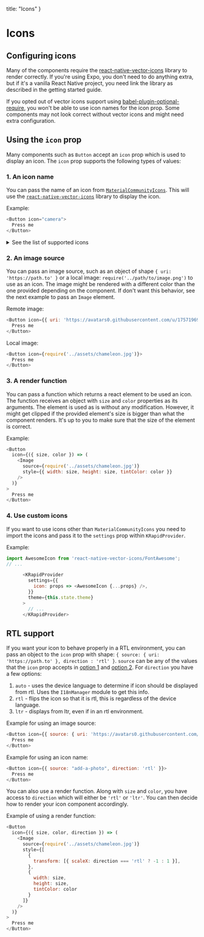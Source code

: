   title: "Icons"
}


# Icons

## Configuring icons

Many of the components require the [react-native-vector-icons](https://github.com/oblador/react-native-vector-icons) library to render correctly. If you're using Expo, you don't need to do anything extra, but if it's a vanilla React Native project, you need link the library as described in the getting started guide.

If you opted out of vector icons support using [babel-plugin-optional-require](https://github.com/satya164/babel-plugin-optional-require), you won't be able to use icon names for the icon prop. Some components may not look correct without vector icons and might need extra configuration.

## Using the `icon` prop

Many components such as `Button` accept an `icon` prop which is used to display an icon. The `icon` prop supports the following types of values:

### 1. An icon name

You can pass the name of an icon from [`MaterialCommunityIcons`](https://materialdesignicons.com). This will use the [`react-native-vector-icons`](https://github.com/oblador/react-native-vector-icons) library to display the icon.

Example:

```js
<Button icon="camera">
  Press me
</Button>
```

<details><summary>See the list of supported icons</summary>
  <IconsList />
</details>

### 2. An image source

You can pass an image source, such as an object of shape `{ uri: 'https://path.to' }` or a local image: `require('../path/to/image.png')` to use as an icon. The image might be rendered with a different color than the one provided depending on the component. If don't want this behavior, see the next example to pass an `Image` element.

Remote image:

```js
<Button icon={{ uri: 'https://avatars0.githubusercontent.com/u/17571969?v=3&s=400' }}>
  Press me
</Button>
```

Local image:

```js
<Button icon={require('../assets/chameleon.jpg')}>
  Press me
</Button>
```

### 3. A render function

You can pass a function which returns a react element to be used an icon. The function receives an object with `size` and `color` properties as its arguments. The element is used as is without any modification. However, it might get clipped if the provided element's size is bigger than what the component renders. It's up to you to make sure that the size of the element is correct.

Example:

```js
<Button
  icon={({ size, color }) => (
    <Image
      source={require('../assets/chameleon.jpg')}
      style={{ width: size, height: size, tintColor: color }}
    />
  )}
>
  Press me
</Button>
```

### 4. Use custom icons

If you want to use icons other than `MaterialCommunityIcons` you need to import the icons and pass it to the `settings` prop within `KRapidProvider`.

Example:

```js
import AwesomeIcon from 'react-native-vector-icons/FontAwesome';
// ...

      <KRapidProvider
        settings={{
          icon: props => <AwesomeIcon {...props} />,
        }}
        theme={this.state.theme}
      >
        // ...
      </KRapidProvider>
```

## RTL support

If you want your icon to behave properly in a RTL environment, you can pass an object to the `icon` prop with shape: `{ source: { uri: 'https://path.to' }, direction : 'rtl' }`. `source` can be any of the values that the `icon` prop accepts in [option 1](#1.-an-icon-name) and [option 2](#2.-an-image-source). For `direction` you have a few options:

1. `auto` - uses the device language to determine if icon should be displayed from rtl. Uses the `I18nManager` module to get this info.
2. `rtl` - flips the icon so that it is rtl, this is regardless of the device language.
3. `ltr` - displays from ltr, even if in an rtl environment.

Example for using an image source:

```js
<Button icon={{ source: { uri: 'https://avatars0.githubusercontent.com/u/17571969?v=3&s=400' }, direction: 'rtl' }}>
  Press me
</Button>
```

Example for using an icon name:

```js
<Button icon={{ source: "add-a-photo", direction: 'rtl' }}>
  Press me
</Button>
```

You can also use a render function. Along with `size` and `color`, you have access to `direction` which will either be `'rtl'` or `'ltr'`. You can then decide how to render your icon component accordingly.

Example of using a render function:

```js
<Button
  icon={({ size, color, direction }) => (
    <Image
      source={require('../assets/chameleon.jpg')}
      style={[
        {
          transform: [{ scaleX: direction === 'rtl' ? -1 : 1 }],
        },
        {
          width: size,
          height: size,
          tintColor: color
        }
      ]}
    />
  )}
>
  Press me
</Button>
```
